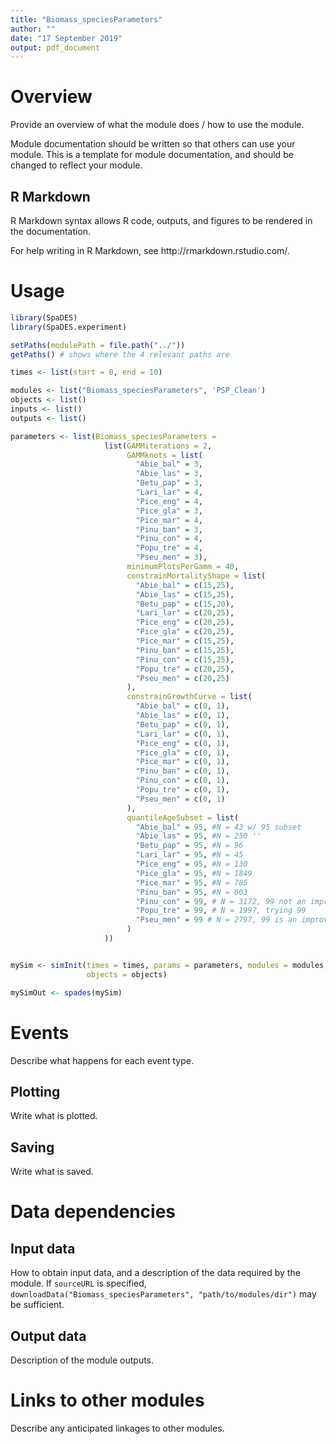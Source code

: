 ```yaml
---
title: "Biomass_speciesParameters"
author: ""
date: "17 September 2019"
output: pdf_document
---
```


# Overview

Provide an overview of what the module does / how to use the module.

Module documentation should be written so that others can use your module.
This is a template for module documentation, and should be changed to reflect your module.

## R Markdown

R Markdown syntax allows R code, outputs, and figures to be rendered in the documentation.

For help writing in R Markdown, see http://rmarkdown.rstudio.com/.

# Usage

```r
library(SpaDES)
library(SpaDES.experiment)

setPaths(modulePath = file.path("../"))
getPaths() # shows where the 4 relevant paths are

times <- list(start = 0, end = 10)

modules <- list("Biomass_speciesParameters", 'PSP_Clean')
objects <- list()
inputs <- list()
outputs <- list()

parameters <- list(Biomass_speciesParameters = 
                     list(GAMMiterations = 2, 
                          GAMMknots = list(
                            "Abie_bal" = 3,
                            "Abie_las" = 3,
                            "Betu_pap" = 3,
                            "Lari_lar" = 4,
                            "Pice_eng" = 4,
                            "Pice_gla" = 3,
                            "Pice_mar" = 4,
                            "Pinu_ban" = 3,
                            "Pinu_con" = 4, 
                            "Popu_tre" = 4,
                            "Pseu_men" = 3),
                          minimumPlotsPerGamm = 40,
                          constrainMortalityShape = list(
                            "Abie_bal" = c(15,25),
                            "Abie_las" = c(15,25),
                            "Betu_pap" = c(15,20),
                            "Lari_lar" = c(20,25),
                            "Pice_eng" = c(20,25),
                            "Pice_gla" = c(20,25),
                            "Pice_mar" = c(15,25),
                            "Pinu_ban" = c(15,25),
                            "Pinu_con" = c(15,25), 
                            "Popu_tre" = c(20,25),
                            "Pseu_men" = c(20,25)
                          ),
                          constrainGrowthCurve = list(
                            "Abie_bal" = c(0, 1),
                            "Abie_las" = c(0, 1),
                            "Betu_pap" = c(0, 1),
                            "Lari_lar" = c(0, 1),
                            "Pice_eng" = c(0, 1),
                            "Pice_gla" = c(0, 1),
                            "Pice_mar" = c(0, 1),
                            "Pinu_ban" = c(0, 1),
                            "Pinu_con" = c(0, 1), 
                            "Popu_tre" = c(0, 1),
                            "Pseu_men" = c(0, 1)
                          ),
                          quantileAgeSubset = list(
                            "Abie_bal" = 95, #N = 43 w/ 95 subset
                            "Abie_las" = 95, #N = 250 '' 
                            "Betu_pap" = 95, #N = 96
                            "Lari_lar" = 95, #N = 45
                            "Pice_eng" = 95, #N = 130
                            "Pice_gla" = 95, #N = 1849
                            "Pice_mar" = 95, #N = 785
                            "Pinu_ban" = 95, #N = 603
                            "Pinu_con" = 99, # N = 3172, 99 not an improvement. Maybe 97
                            "Popu_tre" = 99, # N = 1997, trying 99
                            "Pseu_men" = 99 # N = 2797, 99 is an improvement
                          )
                     ))


mySim <- simInit(times = times, params = parameters, modules = modules,
                 objects = objects)

mySimOut <- spades(mySim)


```


# Events

Describe what happens for each event type.

## Plotting

Write what is plotted.

## Saving

Write what is saved.

# Data dependencies

## Input data

How to obtain input data, and a description of the data required by the module.
If `sourceURL` is specified, `downloadData("Biomass_speciesParameters", "path/to/modules/dir")` may be sufficient.

## Output data

Description of the module outputs.

# Links to other modules

Describe any anticipated linkages to other modules.

